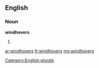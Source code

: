 ==English==

===Noun===
'''windhovers'''

# {{plural of|[[windhover]]}}

[[Category:English plurals]]

[[ar:windhovers]]
[[fr:windhovers]]
[[my:windhovers]]